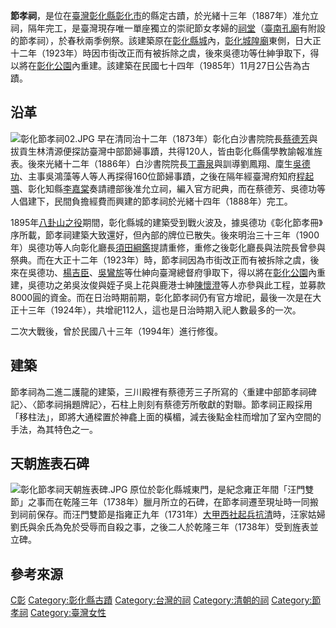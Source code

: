 {{tw monument
|name=節孝祠
|formername=
|image=彰化節孝祠 (1).jpg
|imagename=
|othername=
|formalname=
|level=縣定古蹟
|class=祠堂 
|time= {{QIN}}光緒14年（1888年）<br/>{{flagicon|Empire of Japan}} 日本大正13年（1924年）遷建至今址{{r|林}}
|material= 
|location={{TWN}}[[彰化縣|彰化縣]][[彰化市|彰化市]]卦山-{里}-<br/>公園路一段51號
|pushpin_map =Taiwan Changhua
|coordinates = {{coord|24.076973|120.546282|display=inline, title}}
|website=
|reg_url=https://nchdb.boch.gov.tw/assets/overview/monument/19851127000014
}}
'''節孝祠'''，是位在[[臺灣|臺灣]][[彰化縣|彰化縣]][[彰化市|彰化市]]的縣定古蹟，於光緒十三年（1887年）准允立祠，隔年完工，是臺灣現存唯一單座獨立的崇祀節女孝婦的[[祠堂|祠堂]]（[[臺南孔廟|臺南孔廟]]有附設的節孝祠），於春秋兩季例祭{{r|彰}}{{r|林}}。該建築原在[[彰化縣城|彰化縣城]]內，[[彰邑城隍廟|彰化城隍廟]]東側，日大正十二年（1923年）時因市街改正而有被拆除之虞，後來吳德功等仕紳爭取下，得以將在[[彰化公園|彰化公園]]內重建{{r|林}}{{r|文}}。該建築在民國七十四年（1985年）11月27日公告為古蹟{{r|文}}。

== 沿革 ==
[[File:彰化節孝祠02.JPG|thumb]]
早在清同治十二年（1873年）彰化白沙書院院長[[蔡德芳|蔡德芳]]與拔貢生林清源便探訪臺灣中部節婦事蹟，共得120人，皆由彰化縣儒學教諭報准旌表。後來光緒十二年（1886年）白沙書院院長[[丁壽泉|丁壽泉]]與訓導劉鳳翔、廩生[[吳德功|吳德功]]、主事吳鴻藻等人等人再探得160位節婦事蹟，之後在隔年經臺灣府知府[[程起鶚|程起鶚]]、彰化知縣[[李嘉棠|李嘉棠]]奏請禮部後准允立祠，編入官方祀典，而在蔡德芳、吳德功等人倡建下，民間負擔經費而興建的節孝祠於光緒十四年（1888年）完工。

1895年[[八卦山之役|八卦山之役]]期間，彰化縣城的建築受到戰火波及，據吳德功《彰化節孝冊》序所載，節孝祠建築大致還好，但內部的牌位已散失。後來明治三十三年（1900年）吳德功等人向彰化廳長[[須田綱鑑|須田綱鑑]]提請重修，重修之後彰化廳長與法院長曾參與祭典。而在大正十二年（1923年）時，節孝祠因為市街改正而有被拆除之虞，後來在吳德功、[[楊吉臣|楊吉臣]]、[[吳鸞旂|吳鸞旂]]等仕紳向臺灣總督府爭取下，得以將在[[彰化公園|彰化公園]]內重建，吳德功之弟吳汝俊與姪子吳上花與鹿港士紳[[陳懷澄|陳懷澄]]等人亦參與此工程，並募款8000圓的資金{{r|林}}{{r|彰}}。而在日治時期前期，彰化節孝祠仍有官方增祀，最後一次是在大正十三年（1924年），共增祀112人，這也是日治時期入祀人數最多的一次。

二次大戰後，曾於民國八十三年（1994年）進行修復。

== 建築 ==
節孝祠為二進二護龍的建築，三川殿裡有蔡德芳三子所寫的〈重建中部節孝祠碑記〉、〈節孝祠捐題牌記〉，石柱上則刻有蔡德芳所敬獻的對聯{{r|彰}}。節孝祠正殿採用「移柱法」，即將大通樑置於神龕上面的橫楣，減去後點金柱而增加了室內空間的手法，為其特色之一{{r|彰}}。

== 天朝旌表石碑 ==
[[File:彰化節孝祠天朝旌表碑.JPG|thumb]]
原位於彰化縣城東門，是紀念雍正年間「汪門雙節」之事而在乾隆三年（1738年）臘月所立的石碑，在節孝祠遷至現址時一同搬到祠前保存{{r|林}}。而汪門雙節是指雍正九年（1731年）[[大甲西社抗清事件|大甲西社起兵抗清]]時，汪家姑婦劉氏與余氏為免於受辱而自殺之事，之後二人於乾隆三年（1738年）受到旌表並立碑{{r|林}}。

== 參考來源 ==
{{commonscat|Shrine to Virtue and Piety, Changhua}}
{{reflist|refs=
<ref name="文">{{cite web |url=https://nchdb.boch.gov.tw/assets/advanceSearch/monument/19851127000014 |title=節孝祠 |publisher=文化部文化資產局 |accessdate= |archive-date=2019-06-12 |archive-url=https://web.archive.org/web/20190612184016/https://nchdb.boch.gov.tw/assets/advanceSearch/monument/19851127000014 |dead-url=no }}</ref>
<ref name="彰">{{cite book|author=陳仕賢 |title=《彰化縣古蹟與歷史建築導覽手冊》 |date=2006-11 |publisher=彰化縣文化局 |location=彰化縣彰化市 |isbn=978-986-00-7483-3 |pages=50－53頁 }}</ref>
<ref name="林">{{cite book|author=林文龍 |title=《台灣中部的人文》 |date=1998-01 |publisher=常民文化 |location=臺北市 |isbn=957-8491-16-6 |pages=231－241頁 }}</ref>
}}

{{台灣縣市定古蹟}}
{{彰化縣文化資產}}
[[Category:彰化市廟宇|C彰]]
[[Category:彰化縣古蹟|Category:彰化縣古蹟]]
[[Category:台灣的祠|Category:台灣的祠]]
[[Category:清朝的祠|Category:清朝的祠]]
[[Category:節孝祠|Category:節孝祠]]
[[Category:臺灣女性|Category:臺灣女性]]